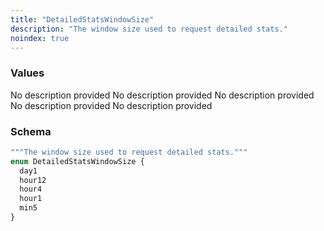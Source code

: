 ```yaml
---
title: "DetailedStatsWindowSize"
description: "The window size used to request detailed stats."
noindex: true
---
```


### Values

<ResponseField name="day1" type="enum">
  No description provided
</ResponseField>

<ResponseField name="hour12" type="enum">
  No description provided
</ResponseField>

<ResponseField name="hour4" type="enum">
  No description provided
</ResponseField>

<ResponseField name="hour1" type="enum">
  No description provided
</ResponseField>

<ResponseField name="min5" type="enum">
  No description provided
</ResponseField>

### Schema


```graphql 
"""The window size used to request detailed stats."""
enum DetailedStatsWindowSize {
  day1
  hour12
  hour4
  hour1
  min5
}
```
